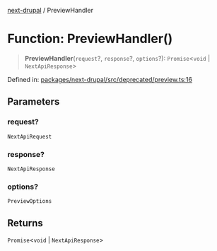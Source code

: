[next-drupal](../globals.mdx) / PreviewHandler

# Function: PreviewHandler()

> **PreviewHandler**(`request`?, `response`?, `options`?): `Promise`\<`void` \| `NextApiResponse`\>

Defined in: [packages/next-drupal/src/deprecated/preview.ts:16](https://github.com/chapter-three/next-drupal/blob/99d53e7de9f279983acefda33ce5bc4643bafb3c/packages/next-drupal/src/deprecated/preview.ts#L16)

## Parameters

### request?

`NextApiRequest`

### response?

`NextApiResponse`

### options?

`PreviewOptions`

## Returns

`Promise`\<`void` \| `NextApiResponse`\>
